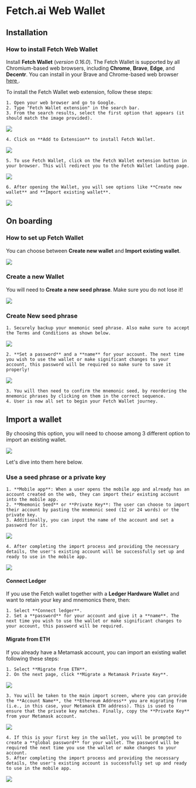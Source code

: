 # Fetch.ai Web Wallet

## Installation

### How to install Fetch Web Wallet

Install **Fetch Wallet** (*version 0.16.0*). The Fetch Wallet is supported by all Chromium-based web browsers, including **Chrome**, **Brave**, **Edge**, and **Decentr**. You can install in your Brave and Chrome-based web browser [here ](https://chromewebstore.google.com/detail/fetch-wallet/ellkdbaphhldpeajbepobaecooaoafpg?hl=en-GB).

To install the Fetch Wallet web extension, follow these steps:

    1. Open your web browser and go to Google.
    2. Type "Fetch Wallet extension" in the search bar.
    3. From the search results, select the first option that appears (it should match the image provided).

![](src/images/guides/wallet/getting-started-web-wallet_00.png)

    4. Click on **Add to Extension** to install Fetch Wallet.

![](src/images/guides/wallet/getting-started-web-wallet_01.png)

    5. To use Fetch Wallet, click on the Fetch Wallet extension button in your browser. This will redirect you to the Fetch Wallet landing page.

![](src/images/guides/wallet/getting-started-web-wallet_02.png)

    6. After opening the Wallet, you will see options like **Create new wallet** and **Import existing wallet**.

![](src/images/guides/wallet/getting-started-web-wallet_03.png)

## On boarding

### How to set up Fetch Wallet

You can choose between **Create new wallet** and **Import existing wallet**.

![](src/images/guides/wallet/getting-started-web-wallet_04.png)

### Create a new Wallet

You will need to **Create a new seed phrase**. Make sure you do not lose it!

![](src/images/guides/wallet/getting-started-web-wallet_05.png)

### Create New seed phrase

    1. Securely backup your mnemonic seed phrase. Also make sure to accept the Terms and Conditions as shown below.

![](src/images/guides/wallet/getting-started-web-wallet_06.png)

    2. **Set a password** and a **name** for your account. The next time you wish to use the wallet or make significant changes to your account, this password will be required so make sure to save it properly!

![](src/images/guides/wallet/getting-started-web-wallet_07.png)

    3. You will then need to confirm the mnemonic seed, by reordering the mnemonic phrases by clicking on them in the correct sequence.
    4. User is now all set to begin your Fetch Wallet journey.

## Import a wallet

By choosing this option, you will need to choose among 3 different option to import an existing wallet.

![](src/images/guides/wallet/getting-started-web-wallet_08.png)

Let's dive into them here below.

### Use a seed phrase or a private key

    1. **Mobile app**: When a user opens the mobile app and already has an account created on the web, they can import their existing account into the mobile app.
    2. **Mnemonic Seed** or **Private Key**: The user can choose to import their account by pasting the mnemonic seed (12 or 24 words) or the private key.
    3. Additionally, you can input the name of the account and set a password for it.

![](src/images/guides/wallet/getting-started-web-wallet_09.png)

    4. After completing the import process and providing the necessary details, the user's existing account will be successfully set up and ready to use in the mobile app.

![](src/images/guides/wallet/getting-started-web-wallet_10.png)

#### Connect Ledger

If you use the Fetch wallet together with a **Ledger Hardware Wallet** and want to retain your key and mnemonics there, then:

    1. Select **Connect ledger**.
    2. Set a **password** for your account and give it a **name**. The next time you wish to use the wallet or make significant changes to your account, this password will be required.

#### Migrate from ETH

If you already have a Metamask account, you can import an existing wallet  following these steps:

    1. Select **Migrate from ETH**.
    2. On the next page, click **Migrate a Metamask Private Key**.

![](src/images/guides/wallet/getting-started-web-wallet_11.png)

    3. You will be taken to the main import screen, where you can provide the **Account Name**, the **Ethereum Address** you are migrating from (i.e., in this case, your Metamask ETH address). This is used to ensure that the private key matches. Finally, copy the **Private Key** from your Metamask account.
    
![](src/images/guides/wallet/getting-started-web-wallet_12.png)

    4. If this is your first key in the wallet, you will be prompted to create a **global password** for your wallet. The password will be required the next time you use the wallet or make changes to your account.
    5. After completing the import process and providing the necessary details, the user's existing account is successfully set up and ready to use in the mobile app.

![](src/images/guides/wallet/getting-started-web-wallet_13.png)
